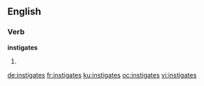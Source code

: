 ==English==

===Verb===
'''instigates'''

# {{third-person singular of|instigate}}

[[de:instigates]]
[[fr:instigates]]
[[ku:instigates]]
[[oc:instigates]]
[[vi:instigates]]